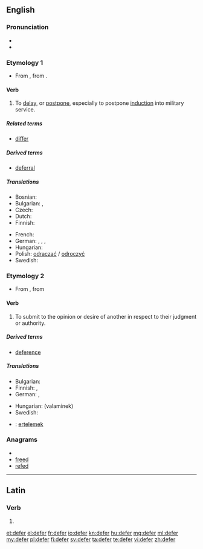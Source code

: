 ==English==

===Pronunciation===
* {{IPA|/dɪˈfɜː(ɹ)/}}
* {{rhymes|ɜː(r)}}

===Etymology 1===
* From {{etyl|fro|en}} {{term|differer|lang=fro}}, from {{etyl|la|en}} {{term|differro|differe|lang=la}}.

====Verb====
{{en-verb|defer|r|ing}}

# To [[delay]], or [[postpone]], especially to postpone [[induction]] into military service.

=====Related terms=====
* [[differ]]

=====Derived terms=====
* [[deferral]]

=====Translations=====
{{trans-top|to delay}}
* Bosnian: {{t-|bs|odgoditi}}
* Bulgarian: {{t|bg|отлагам}}, {{t|bg|отсрочвам}}
* Czech: {{t-|cs|odkládat}}
* Dutch: {{t+|nl|uitstellen}}
* Finnish: {{t+|fi|lykätä}}
{{trans-mid}}
* French: {{t+|fr|différer}}
* German: {{t-|de|aufschieben}}, {{t+|de|aufheben}}, {{t-|de|verzögern}}, {{t+|de|vertagen}}
* Hungarian: {{t+|hu|elhalaszt}}
* Polish: [[odraczać]] / [[odroczyć]]
* Swedish: {{t|sv|skjuta upp}}
{{trans-bottom}}

===Etymology 2===
* From {{etyl|frm|en}} {{term|déférer|deferer|lang=frm}}, from {{etyl|la|en}} {{term|deferro|deferre|lang=la}}

====Verb====
{{en-verb|defer|r|ing}}

# To submit to the opinion or desire of another in respect to their judgment or authority.

=====Derived terms=====
* [[deference]]

=====Translations=====
{{trans-top|to submit to the opinion or desire of another}}
* Bulgarian: {{t|bg|отстъпвам}}
* Finnish: {{t-|fi|mukautua}}, {{t-|fi|alistua}}
* German: {{t-|de|weiterleiten}}, {{t+|de|verschieben}}
{{trans-mid}}
* Hungarian: {{t+|hu|enged}} (valaminek)
* Swedish: {{t|sv|skjuta upp}}
{{trans-bottom}}

{{checktrans-top}}
{{trans-mid}}
* {{ttbc|tr}}: [[ertelemek]]
{{trans-bottom}}

===Anagrams===
* {{alphagram|deefr}}
* [[freed#English|freed]]
* [[refed#English|refed]]

----

==Latin==

===Verb===
{{la-verb-form|dēfer}}

# {{conjugation of|defero|dēferō|2|s|pres|act|imp|lang=la}}

[[et:defer]]
[[el:defer]]
[[fr:defer]]
[[io:defer]]
[[kn:defer]]
[[hu:defer]]
[[mg:defer]]
[[ml:defer]]
[[my:defer]]
[[pl:defer]]
[[fi:defer]]
[[sv:defer]]
[[ta:defer]]
[[te:defer]]
[[vi:defer]]
[[zh:defer]]